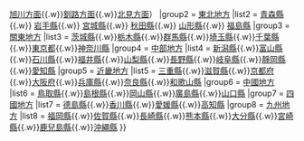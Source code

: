 {{Navbox
|name = 日本都道府縣公安委員會
|title = [[公安委員會|都道府縣公安委員會]]
|image = [[file:Map of Japan 010.svg|150px]]
|group1 = [[北海道|北海道地方]]
|list1 = {{nowrap begin}}[[北海道公安委員會|北海道]]（[[北海道函館方面公安委員會|函館方面]]{{.w}}[[北海道旭川方面公安委員會|旭川方面]]{{.w}}[[北海道釧路方面公安委員會|釧路方面]]{{.w}}[[北海道北見方面公安委員會|北見方面]]）{{nowrap end}}
|group2 = [[東北地方 (日本)|東北地方]]
|list2 = {{nowrap begin}}[[青森縣公安委員會|青森縣]]{{.w}} [[岩手縣公安委員會|岩手縣]]{{.w}} [[宮城縣公安委員會|宮城縣]]{{.w}} [[秋田縣公安委員會|秋田縣]]{{.w}} [[山形縣公安委員會|山形縣]]{{.w}} [[福島縣公安委員會|福島縣]]{{nowrap end}}
|group3 = [[關東地方]]
|list3 = {{nowrap begin}}[[茨城縣公安委員會|茨城縣]]{{.w}}[[栃木縣公安委員會|栃木縣]]{{.w}}[[群馬縣公安委員會|群馬縣]]{{.w}}[[埼玉縣公安委員會|埼玉縣]]{{.w}}[[千葉縣公安委員會|千葉縣]]{{.w}}[[東京都公安委員會|東京都]]{{.w}}[[神奈川縣公安委員會|神奈川縣]]{{nowrap end}}
|group4 = [[中部地方]]
|list4 = {{nowrap begin}}[[新潟縣公安委員會|新潟縣]]{{.w}}[[富山縣公安委員會|富山縣]]{{.w}}[[石川縣公安委員會|石川縣]]{{.w}}[[福井縣公安委員會|福井縣]]{{.w}}[[山梨縣公安委員會|山梨縣]]{{.w}}[[長野縣公安委員會|長野縣]]{{.w}}[[岐阜縣公安委員會|岐阜縣]]{{.w}}[[靜岡縣公安委員會|靜岡縣]]{{.w}}[[愛知縣公安委員會|愛知縣]]{{nowrap end}}
|group5 = [[近畿地方]]
|list5 = {{nowrap begin}}[[三重縣公安委員會|三重縣]]{{.w}}[[滋賀縣公安委員會|滋賀縣]]{{.w}}[[京都府公安委員會|京都府]]{{.w}}[[大阪府公安委員會|大阪府]]{{.w}}[[兵庫縣公安委員會|兵庫縣]]{{.w}}[[奈良縣公安委員會|奈良縣]]{{.w}}[[和歌山縣公安委員會|和歌山縣]]{{nowrap end}}
|group6 = [[中國地方]]
|list6 = {{nowrap begin}}[[鳥取縣公安委員會|鳥取縣]]{{.w}}[[島根縣公安委員會|島根縣]]{{.w}}[[岡山縣公安委員會|岡山縣]]{{.w}}[[廣島縣公安委員會|廣島縣]]{{.w}}[[山口縣公安委員會|山口縣]]{{nowrap end}}
|group7 = [[四國地方]]
|list7 = {{nowrap begin}}[[德島縣公安委員會|德島縣]]{{.w}}[[香川縣公安委員會|香川縣]]{{.w}}[[愛媛縣公安委員會|愛媛縣]]{{.w}}[[高知縣公安委員會|高知縣]]{{nowrap end}}
|group8 = [[九州地方]]
|list8 = {{nowrap begin}}[[福岡縣公安委員會|福岡縣]]{{.w}}[[佐賀縣公安委員會|佐賀縣]]{{.w}}[[長崎縣公安委員會|長崎縣]]{{.w}}[[熊本縣公安委員會|熊本縣]]{{.w}}[[大分縣公安委員會|大分縣]]{{.w}}[[宮崎縣公安委員會|宮崎縣]]{{.w}}[[鹿兒島縣公安委員會|鹿兒島縣]]{{.w}}[[沖繩縣公安委員會|沖繩縣]]{{nowrap end}}
}}<noinclude>
{{collapsible option}}
{{Documentation}}